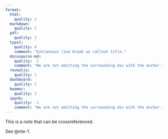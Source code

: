 ```yaml
---
format:
  html:
    quality: 1
  markdown:
    quality: 1
  pdf:
    quality: 1
  typst:
    quality: 0
    comment: "Extraneous line break on callout title."
  docusaurus-md:
    quality: -1
    comment: "We are not emitting the surrounding div with the anchor."
  revealjs:
    quality: 1
  dashboard:
    quality: 1
  beamer:
    quality: 1
  ipynb:
    quality: -1
    comment: "We are not emitting the surrounding div with the anchor."
---
```


::: {#nte-1 .callout-note}

This is a note that can be crossreferenced.

:::

See @nte-1.

